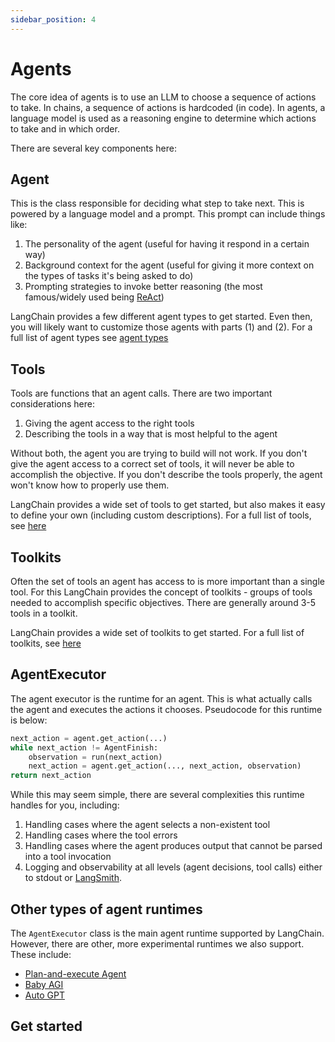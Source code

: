 ```yaml
---
sidebar_position: 4
---
```

# Agents

The core idea of agents is to use an LLM to choose a sequence of actions to take.
In chains, a sequence of actions is hardcoded (in code).
In agents, a language model is used as a reasoning engine to determine which actions to take and in which order.

There are several key components here:

## Agent

This is the class responsible for deciding what step to take next.
This is powered by a language model and a prompt.
This prompt can include things like:

1. The personality of the agent (useful for having it respond in a certain way)
2. Background context for the agent (useful for giving it more context on the types of tasks it's being asked to do)
3. Prompting strategies to invoke better reasoning (the most famous/widely used being [ReAct](https://arxiv.org/abs/2210.03629))

LangChain provides a few different agent types to get started.
Even then, you will likely want to customize those agents with parts (1) and (2).
For a full list of agent types see [agent types](/docs/modules/agents/agent_types/)

## Tools

Tools are functions that an agent calls.
There are two important considerations here:

1. Giving the agent access to the right tools
2. Describing the tools in a way that is most helpful to the agent

Without both, the agent you are trying to build will not work.
If you don't give the agent access to a correct set of tools, it will never be able to accomplish the objective.
If you don't describe the tools properly, the agent won't know how to properly use them.

LangChain provides a wide set of tools to get started, but also makes it easy to define your own (including custom descriptions).
For a full list of tools, see [here](/docs/modules/agents/tools/)

## Toolkits

Often the set of tools an agent has access to is more important than a single tool.
For this LangChain provides the concept of toolkits - groups of tools needed to accomplish specific objectives.
There are generally around 3-5 tools in a toolkit.

LangChain provides a wide set of toolkits to get started.
For a full list of toolkits, see [here](/docs/modules/agents/toolkits/)

## AgentExecutor

The agent executor is the runtime for an agent.
This is what actually calls the agent and executes the actions it chooses.
Pseudocode for this runtime is below:

```python
next_action = agent.get_action(...)
while next_action != AgentFinish:
    observation = run(next_action)
    next_action = agent.get_action(..., next_action, observation)
return next_action
```

While this may seem simple, there are several complexities this runtime handles for you, including:

1. Handling cases where the agent selects a non-existent tool
2. Handling cases where the tool errors
3. Handling cases where the agent produces output that cannot be parsed into a tool invocation
4. Logging and observability at all levels (agent decisions, tool calls) either to stdout or [LangSmith](https://smith.langchain.com).

## Other types of agent runtimes

The `AgentExecutor` class is the main agent runtime supported by LangChain.
However, there are other, more experimental runtimes we also support.
These include:

- [Plan-and-execute Agent](/docs/modules/agents/agent_types/plan_and_execute.html)
- [Baby AGI](/docs/use_cases/autonomous_agents/baby_agi.html)
- [Auto GPT](/docs/use_cases/autonomous_agents/autogpt.html)

## Get started


<GetStarted/>
